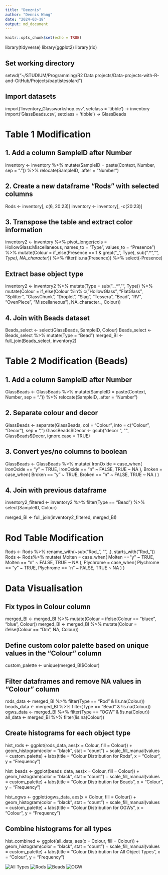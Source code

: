 ```yaml
---
title: "Deeznis"
author: "Dennis Wang"
date: "2024-03-18"
output: md_document
---
```


```r
knitr::opts_chunk$set(echo = TRUE)
```


library(tidyverse)
library(ggplot2)
library(rio)

## Set working directory
setwd("~/STUDIUM/Programming/R2 Data projects/Data-projects-with-R-and-GitHub/Projects/baptistesolard")

## Import datasets
import('Inventory_Glassworkshop.csv', setclass = 'tibble') -> inventory
import('GlassBeads.csv', setclass = 'tibble') -> GlassBeads

# Table 1 Modification
## 1. Add a column SampleID after Number
inventory <- inventory %>%
  mutate(SampleID = paste(Context, Number, sep = ".")) %>%
  relocate(SampleID, .after = "Number")

## 2. Create a new dataframe "Rods" with selected columns
Rods <- inventory[, c(6, 20:23)]
inventory <- inventory[, -c(20:23)]

## 3. Transpose the table and extract color information
inventory2 <- inventory %>%
  pivot_longer(cols = HollowGlass:Miscellaneous, names_to = "Type", values_to = "Presence") %>%
  mutate(Colour = if_else(Presence == 1 & grepl("_", Type), sub(".*_", "", Type), NA_character_)) %>%
  filter(!is.na(Presence)) %>%
  select(-Presence)

## Extract base object type
inventory2 <- inventory2 %>%
  mutate(Type = sub("_.*", "", Type)) %>%
  mutate(Colour = if_else(Colour %in% c("HollowGlass", "FlatGlass", "Splitter", "GlassChunk", "Droplet", 
                                        "Slag", "Tessera", "Bead", "RV", "OvenPiece", "Miscellaneous"),
                          NA_character_, Colour))

## 4. Join with Beads dataset
Beads_select <- select(GlassBeads, SampleID, Colour) 
Beads_select <- Beads_select %>%
  mutate(Type = "Bead")
merged_BI <- full_join(Beads_select, inventory2)

# Table 2 Modification (Beads)
## 1. Add a column SampleID after Number
GlassBeads <- GlassBeads %>%
  mutate(SampleID = paste(Context, Number, sep = ".")) %>%
  relocate(SampleID, .after = "Number")

## 2. Separate colour and decor
GlassBeads <- separate(GlassBeads, col = "Colour", into = c("Colour", "Decor"), sep = ", ")
GlassBeads$Decor <- gsub("decor ", "", GlassBeads$Decor, ignore.case = TRUE)

## 3. Convert yes/no columns to boolean
GlassBeads <- GlassBeads %>%
  mutate(
    IronOxide = case_when(
      IronOxide == "y" ~ TRUE,
      IronOxide == "n" ~ FALSE,
      TRUE ~ NA
    ),
    Broken = case_when(
      Broken == "y" ~ TRUE,
      Broken == "n" ~ FALSE,
      TRUE ~ NA
    )
  )           

## 4. Join with previous dataframe
inventory2_filtered <- inventory2 %>%
  filter(Type == "Bead") %>%
  select(SampleID, Colour)

merged_BI <- full_join(inventory2_filtered, merged_BI)

# Rod Table Modification
Rods <- Rods %>%
  rename_with(~sub("Rod_", "", .), starts_with("Rod_"))
Rods <- Rods%>%
  mutate(
    Molten = case_when(
      Molten == "y" ~ TRUE,
      Molten == "n" ~ FALSE,
      TRUE ~ NA
    ),
    Plychrome = case_when(
      Plychrome == "y" ~ TRUE,
      Plychrome == "n" ~ FALSE,
      TRUE ~ NA
    )
  )  

# Data Visualisation
## Fix typos in Colour column
merged_BI <- merged_BI %>%
  mutate(Colour = ifelse(Colour == "bluee", "blue", Colour))
merged_BI <- merged_BI %>%
  mutate(Colour = ifelse(Colour == "Dm", NA, Colour))

## Define custom color palette based on unique values in the "Colour" column
custom_palette <- unique(merged_BI$Colour)

## Filter dataframes and remove NA values in "Colour" column
rods_data <- merged_BI %>% filter(Type == "Rod" & !is.na(Colour))
beads_data <- merged_BI %>% filter(Type == "Bead" & !is.na(Colour))
ogws_data <- merged_BI %>% filter(Type == "OGW" & !is.na(Colour))
all_data <- merged_BI %>% filter(!is.na(Colour))

## Create histograms for each object type
hist_rods <- ggplot(rods_data, aes(x = Colour, fill = Colour)) +
  geom_histogram(color = "black", stat = "count") +
  scale_fill_manual(values = custom_palette) +
  labs(title = "Colour Distribution for Rods", x = "Colour", y = "Frequency")

hist_beads <- ggplot(beads_data, aes(x = Colour, fill = Colour)) +
  geom_histogram(color = "black", stat = "count") +
  scale_fill_manual(values = custom_palette) +
  labs(title = "Colour Distribution for Beads", x = "Colour", y = "Frequency")

hist_ogws <- ggplot(ogws_data, aes(x = Colour, fill = Colour)) +
  geom_histogram(color = "black", stat = "count") +
  scale_fill_manual(values = custom_palette) +
  labs(title = "Colour Distribution for OGWs", x = "Colour", y = "Frequency")

## Combine histograms for all types
hist_combined <- ggplot(all_data, aes(x = Colour, fill = Colour)) +
  geom_histogram(color = "black", stat = "count") +
  scale_fill_manual(values = custom_palette) +
  labs(title = "Colour Distribution for All Object Types", x = "Colour", y = "Frequency")
  
![All Types](Projects/baptistesolard/SolutionByDennis/All_objects_hist.png)
![Rods](/Projects/baptistesolard/SolutionByDennis/hist_rods.png)
![Beads](/Projects/baptistesolard/SolutionByDennis/hist_beads.png)
![OGW](/Projects/baptistesolard/SolutionByDennis//hist_ogw.png)




